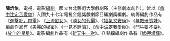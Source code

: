 {{blpunsourced|time=2016-07-05T02:28:52+00:00}}
'''陳炘怡'''，電視、電影[[編劇|編劇]]。國立台北藝術大學戲劇系（主修劇本創作）。曾以《[[命中注定我愛你|命中注定我愛你]]》入圍九十七年電視金鐘獎戲劇節目編劇獎編劇。統籌編劇作品有《[[進擊吧，閃電|進擊吧，閃電]]》、《[[上流俗女|上流俗女]]》、《[[勝女的代價|勝女的代價]]》、《[[福氣又安康|福氣又安康]]》、《[[無敵珊寶妹|無敵珊寶妹]]》。編劇作品有《[[美麗的秘密|美麗的秘密]]》、《[[一見不鍾情|一見不鍾情]]》、《[[命中注定我愛你|命中注定我愛你]]》、《[[鬥牛要不要|鬥牛要不要]]》、《[[放羊的星星|放羊的星星]]》。電影編劇作品有《[[天生一對|新天生一對]]》。八點檔編劇作品有《[[艋舺燿輝|艋舺燿輝]]》。